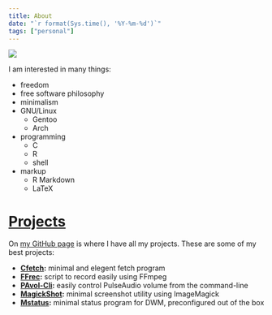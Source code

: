 ```yaml
---
title: About
date: "`r format(Sys.time(), '%Y-%m-%d')`"
tags: ["personal"]
---
```


![](/images/amar-al-zubaidi.jpg)

I am interested in many things:

- freedom
- free software philosophy
- minimalism
- GNU/Linux
  - Gentoo
  - Arch
- programming
  - C
  - R
  - shell
- markup
  - R Markdown
  - LaTeX

# [Projects](/projects/)

On [my GitHub page](https://github.com/amarakon) is where I have all my projects.
These are some of my best projects:

- **[Cfetch](https://github.com/amarakon/cfetch):** minimal and elegent fetch program
- **[FFrec](https://github.com/amarakon/ffrec):** script to record easily using FFmpeg
- **[PAvol-Cli](https://github.com/amarakon/pavol-cli):** easily control PulseAudio volume from the command-line
- **[MagickShot](https://github.com/amarakon/magickshot):** minimal screenshot utility using ImageMagick
- **[Mstatus](https://github.com/amarakon/mstatus):** minimal status program for DWM, preconfigured out of the box

